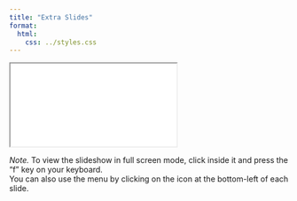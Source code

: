 ```yaml
---
title: "Extra Slides"
format:
  html:
    css: ../styles.css
---
```


<iframe class="slide-deck" src="./r4ss_extraslides.html" title="Extra Slides">
</iframe>

*Note.* To view the slideshow in full screen mode, click inside it and press the "f" key on your keyboard.<br />
You can also use the menu by clicking on the icon at the bottom-left of each slide.
